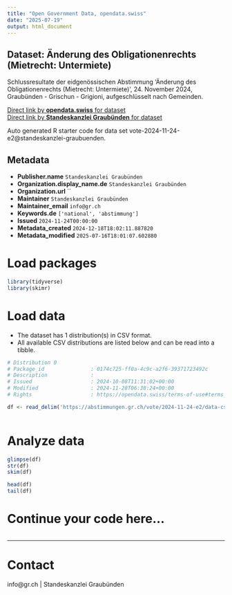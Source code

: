 ```yaml
---
title: "Open Government Data, opendata.swiss"
date: "2025-07-19"
output: html_document
---
```


## Dataset: Änderung des Obligationenrechts (Mietrecht: Untermiete)

Schlussresultate der eidgenössischen Abstimmung 'Änderung des Obligationenrechts (Mietrecht: Untermiete)', 24. November 2024, Graubünden - Grischun - Grigioni, aufgeschlüsselt nach Gemeinden.

[Direct link by **opendata.swiss** for dataset](https://opendata.swiss/de/dataset/anderung-des-obligationenrechts-mietrecht-untermiete)<br>
[Direct link by **Standeskanzlei Graubünden** for dataset](https://abstimmungen.gr.ch/vote/2024-11-24-e2/data)

Auto generated R starter code for data set vote-2024-11-24-e2@standeskanzlei-graubuenden.

## Metadata

- **Publisher.name** `Standeskanzlei Graubünden`
- **Organization.display_name.de** `Standeskanzlei Graubünden`
- **Organization.url** ``
- **Maintainer** `Standeskanzlei Graubünden`
- **Maintainer_email** `info@gr.ch`
- **Keywords.de** `['national', 'abstimmung']`
- **Issued** `2024-11-24T00:00:00`
- **Metadata_created** `2024-12-18T18:02:11.887820`
- **Metadata_modified** `2025-07-16T18:01:07.602880`


# Load packages

```r

library(tidyverse)
library(skimr)

```

# Load data

-   The dataset has 1 distribution(s) in CSV format.
-   All available CSV distributions are listed below and can be read into a tibble.

```r

# Distribution 0
# Package_id               : 0174c725-ff0a-4c9c-a2f6-39371723492c
# Description              : 
# Issued                   : 2024-10-08T11:31:02+00:00
# Modified                 : 2024-11-28T06:38:24+00:00
# Rights                   : https://opendata.swiss/terms-of-use#terms_by

df <- read_delim('https://abstimmungen.gr.ch/vote/2024-11-24-e2/data-csv')



```

# Analyze data

```r

glimpse(df)
str(df)
skim(df)

head(df)
tail(df)

```

# Continue your code here...

```r

```

------------------------------------------------------------------------

# Contact

info@gr.ch | Standeskanzlei Graubünden
